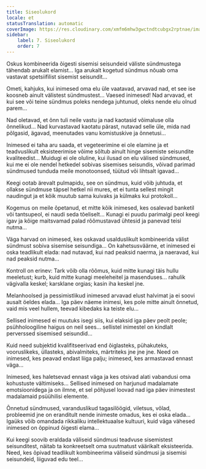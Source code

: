```yaml
---
title: Siseolukord
locale: et
statusTranslation: automatic
coverImage: https://res.cloudinary.com/xmfm6mhw3gwctndtcubgx2rptnae/image/upload/v1740468922/small_cover_tratado_de_psicologia_revolucionaria_a4c0dca4e0.webp
sidebar:
    label: 7. Siseolukord
    order: 7
---
```

Oskus kombineerida õigesti sisemisi seisundeid väliste sündmustega tähendab arukalt elamist... Iga arukalt kogetud sündmus nõuab oma vastavat spetsiifilist sisemist seisundit...

Ometi, kahjuks, kui inimesed oma elu üle vaatavad, arvavad nad, et see ise koosneb ainult välistest sündmustest... Vaesed inimesed! Nad arvavad, et kui see või teine sündmus poleks nendega juhtunud, oleks nende elu olnud parem...

Nad oletavad, et õnn tuli neile vastu ja nad kaotasid võimaluse olla õnnelikud... Nad kurvastavad kaotatu pärast, nutavad selle üle, mida nad põlgasid, ägavad, meenutades vanu komistuskive ja õnnetusi...

Inimesed ei taha aru saada, et vegeteerimine ei ole elamine ja et teadvuslikult eksisteerimise võime sõltub ainult hinge sisemiste seisundite kvaliteedist... Muidugi ei ole oluline, kui ilusad on elu välised sündmused, kui me ei ole nendel hetkedel sobivas sisemises seisundis, võivad parimad sündmused tunduda meile monotoonsed, tüütud või lihtsalt igavad...

Keegi ootab ärevalt pulmapidu, see on sündmus, kuid võib juhtuda, et ollakse sündmuse täpsel hetkel nii mures, et ei tunta sellest mingit naudingut ja et kõik muutub sama kuivaks ja külmaks kui protokoll...

Kogemus on meile õpetanud, et mitte kõik inimesed, kes osalevad banketil või tantsupeol, ei naudi seda tõeliselt... Kunagi ei puudu parimalgi peol keegi igav ja kõige maitsvamad palad rõõmustavad ühtesid ja panevad teisi nutma...

Väga harvad on inimesed, kes oskavad usalduslikult kombineerida välist sündmust sobiva sisemise seisundiga... On kahetsusväärne, et inimesed ei oska teadlikult elada: nad nutavad, kui nad peaksid naerma, ja naeravad, kui nad peaksid nutma...

Kontroll on erinev: Tark võib olla rõõmus, kuid mitte kunagi täis hullu meeletust; kurb, kuid mitte kunagi meeleheitel ja masenduses... rahulik vägivalla keskel; karsklane orgias; kasin iha keskel jne.

Melanhoolsed ja pessimistlikud inimesed arvavad elust halvimat ja ei soovi ausalt öeldes elada... Iga päev näeme inimesi, kes pole mitte ainult õnnetud, vaid mis veel hullem, teevad kibedaks ka teiste elu...

Sellised inimesed ei muutuks isegi siis, kui elaksid iga päev peolt peole; psühholoogiline haigus on neil sees... sellistel inimestel on kindlalt perverssed sisemised seisundid...

Kuid need subjektid kvalifitseerivad end õiglasteks, pühakuteks, vooruslikeks, üllasteks, abivalmiteks, märtriteks jne jne jne. Need on inimesed, kes peavad endast liiga palju; inimesed, kes armastavad ennast väga...

Inimesed, kes haletsevad ennast väga ja kes otsivad alati vabandusi oma kohustuste vältimiseks... Sellised inimesed on harjunud madalamate emotsioonidega ja on ilmne, et sel põhjusel loovad nad iga päev inimestest madalamaid psüühilisi elemente.

Õnnetud sündmused, varanduslikud tagasilöögid, viletsus, võlad, probleemid jne on eranditult nende inimeste omadus, kes ei oska elada... Igaüks võib omandada rikkaliku intellektuaalse kultuuri, kuid väga vähesed inimesed on õppinud õigesti elama...

Kui keegi soovib eraldada väliseid sündmusi teadvuse sisemistest seisunditest, näitab ta konkreetselt oma suutmatust väärikalt eksisteerida. Need, kes õpivad teadlikult kombineerima väliseid sündmusi ja sisemisi seisundeid, liiguvad edu teel...

